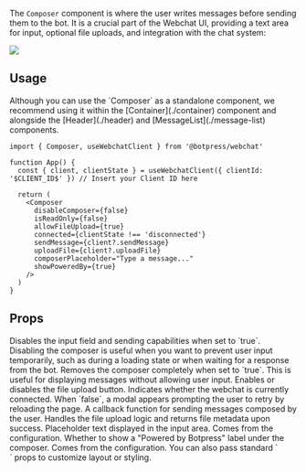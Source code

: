 
The `Composer` component is where the user writes messages before sending them to the bot.
It is a crucial part of the Webchat UI, providing a text area for input, optional file uploads, and integration with the chat system:

<img src="../../assets/webchat-components_component-library_composer.png" />

## Usage

<Note>
  Although you can use the `Composer` as a standalone component, we recommend using it within the [Container](./container) component and alongside the [Header](./header) and [MessageList](./message-list) components.
</Note>

```tsx
import { Composer, useWebchatClient } from '@botpress/webchat'

function App() {
  const { client, clientState } = useWebchatClient({ clientId: '$CLIENT_ID$' }) // Insert your Client ID here

  return (
    <Composer
      disableComposer={false}
      isReadOnly={false}
      allowFileUpload={true}
      connected={clientState !== 'disconnected'}
      sendMessage={client?.sendMessage}
      uploadFile={client?.uploadFile}
      composerPlaceholder="Type a message..."
      showPoweredBy={true}
    />
  )
}
```

## Props

<ResponseField name="disableComposer" type="boolean">
  Disables the input field and sending capabilities when set to `true`. Disabling the composer is useful when you want
  to prevent user input temporarily, such as during a loading state or when waiting for a response from the bot.
</ResponseField>

<ResponseField name="isReadOnly" type="boolean">
  Removes the composer completely when set to `true`. This is useful for displaying messages without allowing user
  input.
</ResponseField>

<ResponseField name="allowFileUpload" type="boolean">
  Enables or disables the file upload button.
</ResponseField>

<ResponseField name="connected" type="boolean">
  Indicates whether the webchat is currently connected. When `false`, a modal appears prompting the user to retry by
  reloading the page.
</ResponseField>

<ResponseField name="sendMessage" type="(payload: Message) => void">
  A callback function for sending messages composed by the user.
</ResponseField>

<ResponseField name="uploadFile" type="(file: File) => Promise<{ fileUrl: string; name: string; type: FileType }>">
  Handles the file upload logic and returns file metadata upon success.
</ResponseField>

<ResponseField name="composerPlaceholder" type="string">
  Placeholder text displayed in the input area. Comes from the configuration.
</ResponseField>

<ResponseField name="showPoweredBy" type="boolean">
  Whether to show a "Powered by Botpress" label under the composer. Comes from the configuration.
</ResponseField>

<ResponseField name="...props" type="ComponentProps<'div'>">
  You can also pass standard `<div>` props to customize layout or styling.
</ResponseField>
